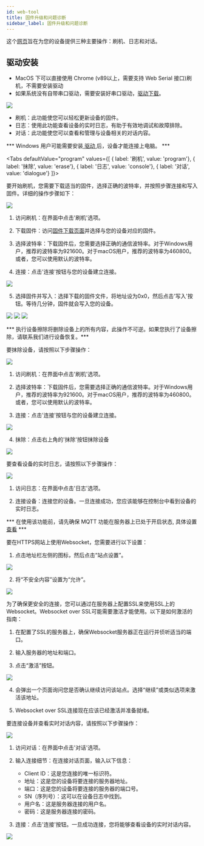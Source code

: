 ```yaml
---
id: web-tool
title: 固件升级和问题诊断
sidebar_label: 固件升级和问题诊断
---
```


这个[网页](https://tool.folotoy.com/index)旨在为您的设备提供三种主要操作：刷机、日志和对话。

## 驱动安装

* MacOS 下可以直接使用 Chrome (v89以上，需要支持 Web Serial 接口)刷机，不需要安装驱动
* 如果系统没有自带串口驱动，需要安装好串口驱动，[驱动下载](https://www.wch.cn/downloads/category/67.html?feature=USB%E8%BD%AC%E4%B8%B2%E5%8F%A3&product_name=CH340)。


<img src="https://user-images.githubusercontent.com/41461127/281996998-de76550b-5701-40dd-a115-38988f78a1c8.png" />

- 刷机：此功能使您可以轻松更新设备的固件。
- 日志：使用此功能查看设备的实时日志，有助于有效地调试和故障排除。
- 对话：此功能使您可以查看和管理与设备相关的对话内容。

*** Windows 用户可能需要安装[ 驱动 ](https://www.wch.cn/downloads/category/67.html?feature=USB%E8%BD%AC%E4%B8%B2%E5%8F%A3&product_name=CH340)后，设备才能连接上电脑。 ***


<Tabs
defaultValue="program"
values={[
{ label: '刷机', value: 'program'},
{ label: '抹除', value: 'erase'},
{ label: '日志', value: 'console'},
{ label: '对话', value: 'dialogue'}
]}>
<TabItem value="program">

要开始刷机，您需要下载适当的固件，选择正确的波特率，并按照步骤连接和写入固件。详细的操作步骤如下：

<img src="https://user-images.githubusercontent.com/41461127/281997006-e7e25ec8-5501-41cd-81b1-8529ea73cacf.png" />

1. 访问刷机：在界面中点击'刷机'选项。

2. 下载固件：访问[固件下载页面](https://github.com/FoloToy/folotoy-bin/releases/)并选择与您的设备对应的固件。

3. 选择波特率：下载固件后，您需要选择正确的通信波特率。对于Windows用户，推荐的波特率为921600。对于macOS用户，推荐的波特率为460800。或者，您可以使用默认的波特率。

4. 连接：点击'连接'按钮与您的设备建立连接。

<img src="https://user-images.githubusercontent.com/41461127/281996985-2035d87f-ca5e-434a-85d5-50dbb73dd50e.png" />


5. 选择固件并写入：选择下载的固件文件，将地址设为0x0，然后点击'写入'按钮。等待几分钟，固件就会写入您的设备。

<img src="https://user-images.githubusercontent.com/41461127/281997011-8f89d911-fe91-407d-8845-52b912540840.png" />
<img src="https://user-images.githubusercontent.com/41461127/281997502-9fdb3ff7-8fe4-4d4f-a210-cff10d681451.png" />
<img src="https://user-images.githubusercontent.com/41461127/281997016-9d660483-1377-466d-a801-7534da1ce8d4.png" />

</TabItem>

<TabItem value="erase">

*** 执行设备擦除将删除设备上的所有内容，此操作不可逆。如果您执行了设备擦除，请联系我们进行设备恢复。***

要抹除设备，请按照以下步骤操作：

<img src="https://user-images.githubusercontent.com/41461127/281997006-e7e25ec8-5501-41cd-81b1-8529ea73cacf.png" />

1. 访问刷机：在界面中点击'刷机'选项。

2. 选择波特率：下载固件后，您需要选择正确的通信波特率。对于Windows用户，推荐的波特率为921600。对于macOS用户，推荐的波特率为460800。或者，您可以使用默认的波特率。

3. 连接：点击'连接'按钮与您的设备建立连接。

<img src="https://user-images.githubusercontent.com/41461127/281996985-2035d87f-ca5e-434a-85d5-50dbb73dd50e.png" />


4. 抹除：点击右上角的'抹除'按钮抹除设备

<img src="https://user-images.githubusercontent.com/41461127/281997011-8f89d911-fe91-407d-8845-52b912540840.png" />

</TabItem>

<TabItem value="console">

要查看设备的实时日志，请按照以下步骤操作：

<img src="https://user-images.githubusercontent.com/41461127/281996988-d4c1fc26-fe02-4d82-bb89-0af8df732126.png" />

1. 访问日志：在界面中点击'日志'选项。

2. 连接设备：连接您的设备。一旦连接成功，您应该能够在控制台中看到设备的实时日志。

</TabItem>
<TabItem value="dialogue">

*** 在使用该功能前，请先确保 MQTT 功能在服务器上已处于开启状态, 具体设置[查看](./integrations/mqtt.md) ***

要在HTTPS网站上使用Websocket，您需要进行以下设置：

1. 点击地址栏左侧的图标，然后点击“站点设置”。

<img src="https://user-images.githubusercontent.com/41461127/282994109-3117e901-ed00-4748-b72e-56ad95659415.png" />

2. 将“不安全内容”设置为“允许”。

<img src="https://user-images.githubusercontent.com/41461127/282992948-80724a74-8581-4937-9220-5bf1c5e69e1c.png" />

为了确保更安全的连接，您可以通过在服务器上配置SSL来使用SSL上的Websocket。Websocket over SSL可能需要激活才能使用。以下是如何激活的指南：

1. 在配置了SSL的服务器上，确保Websocket服务器正在运行并侦听适当的端口。

2. 输入服务器的地址和端口。

3. 点击“激活”按钮。

<img src="https://user-images.githubusercontent.com/41461127/282994811-675ebd20-334b-48e4-a134-1a98aec117ac.png" />

4. 会弹出一个页面询问您是否确认继续访问该站点。选择“继续”或类似选项来激活该地址。

5. Websocket over SSL连接现在应该已经激活并准备就绪。

要连接设备并查看实时对话内容，请按照以下步骤操作：

<img src="https://user-images.githubusercontent.com/41461127/283020535-a0ec9ac9-d653-4e84-b2f3-cc347486c619.png" />


1. 访问对话：在界面中点击'对话'选项。


2. 输入连接细节：在连接对话页面，输入以下信息：
    - Client ID：这是您连接的唯一标识符。
    - 地址：这是您的设备将要连接的服务器地址。
    - 端口：这是您的设备将要连接的服务器的端口号。
    - SN（序列号）：这可以在设备日志中找到。
    - 用户名：这是服务器连接的用户名。
    - 密码：这是服务器连接的密码。
    
3. 连接：点击'连接'按钮。一旦成功连接，您将能够查看设备的实时对话内容。

<img src="https://user-images.githubusercontent.com/41461127/281996977-6d332466-bc35-4dab-b7af-c0c6af210fc5.png" />
</TabItem>
</Tabs>